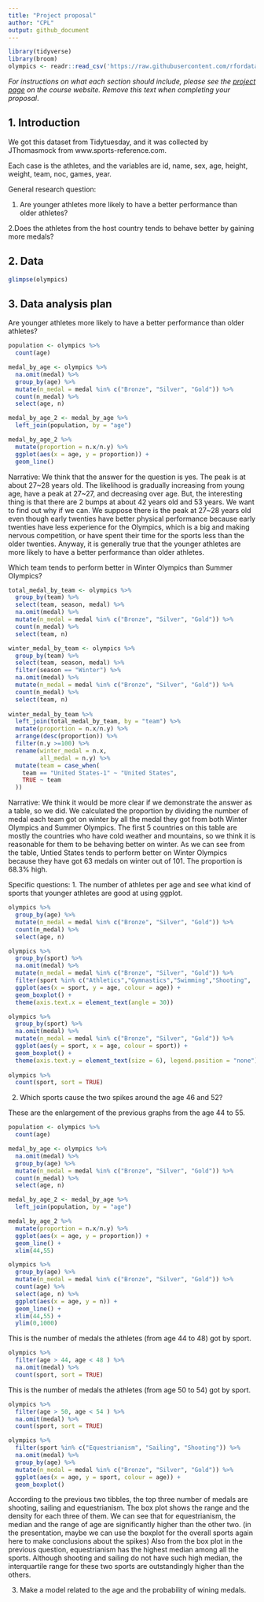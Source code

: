 ```yaml
---
title: "Project proposal"
author: "CPL"
output: github_document
---
```


```r
library(tidyverse)
library(broom)
olympics <- readr::read_csv('https://raw.githubusercontent.com/rfordatascience/tidytuesday/master/data/2021/2021-07-27/olympics.csv')
```

*For instructions on what each section should include, please see the [project page](https://idsed.digital/assessments/project/#proposal) on the course website. Remove this text when completing your proposal*.

## 1. Introduction

We got this dataset from Tidytuesday, and it was collected by JThomasmock from www.sports-reference.com. 

Each case is the athletes, and the variables are id, name, sex, age, height, weight, team, noc, games, year.

General research question:

1. Are younger athletes more likely to have a better performance than older athletes? 
 
2.Does the athletes from the host country tends to behave better by gaining more medals?

## 2. Data

```r
glimpse(olympics)
```

## 3. Data analysis plan

Are younger athletes more likely to have a better performance than older athletes? 
```r
population <- olympics %>%
  count(age)

medal_by_age <- olympics %>%
  na.omit(medal) %>%
  group_by(age) %>%
  mutate(n_medal = medal %in% c("Bronze", "Silver", "Gold")) %>%
  count(n_medal) %>%
  select(age, n) 

medal_by_age_2 <- medal_by_age %>%
  left_join(population, by = "age")

medal_by_age_2 %>%
  mutate(proportion = n.x/n.y) %>%
  ggplot(aes(x = age, y = proportion)) +
  geom_line()

```

Narrative: We think that the answer for the question is yes. The peak is at about 27~28 years old. The likelihood is gradually increasing from young age, have a peak at 27~27, and decreasing over age. But, the interesting thing is that there are 2 bumps at about 42 years old and 53 years. We want to find out why if we can.  We suppose there is the peak at 27~28 years old even though early twenties have better physical performance because early twenties have less experience for the Olympics, which is a big and making nervous competition, or have spent their time for the sports less than the older twenties. Anyway, it is generally true that the younger athletes are more likely to have a better performance than older athletes.



Which team tends to perform better in Winter Olympics than Summer Olympics? 
```r
total_medal_by_team <- olympics %>%
  group_by(team) %>%
  select(team, season, medal) %>%
  na.omit(medal) %>%
  mutate(n_medal = medal %in% c("Bronze", "Silver", "Gold")) %>%
  count(n_medal) %>%
  select(team, n)

winter_medal_by_team <- olympics %>%
  group_by(team) %>%
  select(team, season, medal) %>%
  filter(season == "Winter") %>%
  na.omit(medal) %>%
  mutate(n_medal = medal %in% c("Bronze", "Silver", "Gold")) %>%
  count(n_medal) %>%
  select(team, n)
  
winter_medal_by_team %>%
  left_join(total_medal_by_team, by = "team") %>%
  mutate(proportion = n.x/n.y) %>%
  arrange(desc(proportion)) %>%
  filter(n.y >=100) %>%
  rename(winter_medal = n.x,
         all_medal = n.y) %>%
  mutate(team = case_when(
    team == "United States-1" ~ "United States",
    TRUE ~ team
  ))


```

Narrative: We think it would be more clear if we demonstrate the answer as a table, so we did. We calculated the proportion by dividing the number of medal each team got on winter by all the medal they got from both Winter Olympics and Summer Olympics. The first 5 countries on this table are mostly the countries who have cold weather and mountains, so we think it is reasonable for them to be behaving better on winter. As we can see from the table, Untied States tends to perform better on Winter Olympics because they have got 63 medals on winter out of 101. The proportion is 68.3% high. 


Specific questions: 
1. The number of athletes per age and see what kind of sports that younger athletes are good at using ggplot.
```r
olympics %>%
  group_by(age) %>%
  mutate(n_medal = medal %in% c("Bronze", "Silver", "Gold")) %>%
  count(n_medal) %>%
  select(age, n)
```

```r
olympics %>%
  group_by(sport) %>%
  na.omit(medal) %>%
  mutate(n_medal = medal %in% c("Bronze", "Silver", "Gold")) %>%
  filter(sport %in% c("Athletics","Gymnastics","Swimming","Shooting",		"Cycling", "Fencing", "Rowing",	"Cross Country Skiing",	"Alpine Skiing", "Wrestling", "Football", "Sailing")) %>%
  ggplot(aes(x = sport, y = age, colour = age)) +
  geom_boxplot() +
  theme(axis.text.x = element_text(angle = 30))

olympics %>%
  group_by(sport) %>%
  na.omit(medal) %>%
  mutate(n_medal = medal %in% c("Bronze", "Silver", "Gold")) %>%
  ggplot(aes(y = sport, x = age, colour = sport)) +
  geom_boxplot() +
  theme(axis.text.y = element_text(size = 6), legend.position = "none")
  
olympics %>%
  count(sport, sort = TRUE)

```

2. Which sports cause the two spikes around the age 46 and 52?

These are the enlargement of the previous graphs from the age 44 to 55.
```r
population <- olympics %>%
  count(age)

medal_by_age <- olympics %>%
  na.omit(medal) %>%
  group_by(age) %>%
  mutate(n_medal = medal %in% c("Bronze", "Silver", "Gold")) %>%
  count(n_medal) %>%
  select(age, n) 

medal_by_age_2 <- medal_by_age %>%
  left_join(population, by = "age")

medal_by_age_2 %>%
  mutate(proportion = n.x/n.y) %>%
  ggplot(aes(x = age, y = proportion)) +
  geom_line() +
  xlim(44,55)
```

```r
olympics %>%
  group_by(age) %>%
  mutate(n_medal = medal %in% c("Bronze", "Silver", "Gold")) %>%
  count(age) %>%
  select(age, n) %>%
  ggplot(aes(x = age, y = n)) +
  geom_line() +
  xlim(44,55) +
  ylim(0,1000)
```



This is the number of medals the athletes (from age 44 to 48) got by sport.
```r
olympics %>%
  filter(age > 44, age < 48 ) %>%
  na.omit(medal) %>%
  count(sport, sort = TRUE)
```
This is the number of medals the athletes (from age 50 to 54) got by sport.
```r
olympics %>%
  filter(age > 50, age < 54 ) %>%
  na.omit(medal) %>%
  count(sport, sort = TRUE)
```



```r
olympics %>%
  filter(sport %in% c("Equestrianism", "Sailing", "Shooting")) %>%
  na.omit(medal) %>%
  group_by(age) %>%
  mutate(n_medal = medal %in% c("Bronze", "Silver", "Gold")) %>%
  ggplot(aes(x = age, y = sport, colour = age)) +
  geom_boxplot()
```

According to the previous two tibbles, the top three number of medals are shooting, sailing and equestrianism. The box plot shows the range and the density for each three of them. We can see that for equestrianism, the median and the range of age are significantly higher than the other two. 
(in the presentation, maybe we can use the boxplot for the overall sports again here to make conclusions about the spikes)
Also from the box plot in the previous question, equestrianism has the highest median among all the sports. Although shooting and sailing do not have such high median, the interquartile range for these two sports are outstandingly higher than the others.

3. Make a model related to the age and the probability of wining medals.



